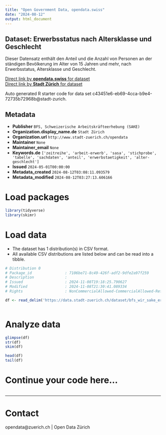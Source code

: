 ```yaml
---
title: "Open Government Data, opendata.swiss"
date: "2024-08-12"
output: html_document
---
```


## Dataset: Erwerbsstatus nach Altersklasse und Geschlecht

Dieser Datensatz enthält den Anteil und die Anzahl von Personen an der ständigen Bevölkerung im Alter von 15 Jahren und mehr, nach Erwerbsstatus, Altersklasse und Geschlecht.


[Direct link by **opendata.swiss** for dataset](https://opendata.swiss/de/dataset/erwerbsstatus-nach-altersklasse-und-geschlecht)<br>
[Direct link by **Stadt Zürich** for dataset](https://data.stadt-zuerich.ch/dataset/bfs_wir_sake_erwerbsstatus_ak_geschl_od5017)

Auto generated R starter code for data set c43451e6-eb69-4cca-b9e4-72735b72968b@stadt-zurich.

## Metadata

- **Publisher** `BFS, Schweizerische Arbeitskräfteerhebung (SAKE)`
- **Organization.display_name.de** `Stadt Zürich`
- **Organization.url** `http://www.stadt-zuerich.ch/opendata`
- **Maintainer** `None`
- **Maintainer_email** `None`
- **Keywords.de** `['zeitreihe', 'arbeit-erwerb', 'sasa', 'stichprobe', 'tabelle', 'sachdaten', 'anteil', 'erwerbstaetigkeit', 'alter-geschlecht']`
- **Issued** `2024-05-01T00:00:00`
- **Metadata_created** `2024-08-12T03:08:11.093579`
- **Metadata_modified** `2024-08-12T03:27:13.606166`


# Load packages

```r

library(tidyverse)
library(skimr)

```

# Load data

-   The dataset has 1 distribution(s) in CSV format.
-   All available CSV distributions are listed below and can be read into a tibble.

```r

# Distribution 0
# Package_id               : 7106be71-8c49-426f-adf2-9dfe2a97f259
# Description              : 
# Issued                   : 2024-11-08T19:18:25.790627
# Modified                 : 2024-11-08T21:30:41.089334
# Rights                   : NonCommercialAllowed-CommercialAllowed-ReferenceNotRequired

df <- read_delim('https://data.stadt-zuerich.ch/dataset/bfs_wir_sake_erwerbsstatus_ak_geschl_od5017/download/WIR501OD5017.csv')



```

# Analyze data

```r

glimpse(df)
str(df)
skim(df)

head(df)
tail(df)

```

# Continue your code here...

```r

```

------------------------------------------------------------------------

# Contact

opendata@zuerich.ch | Open Data Zürich
